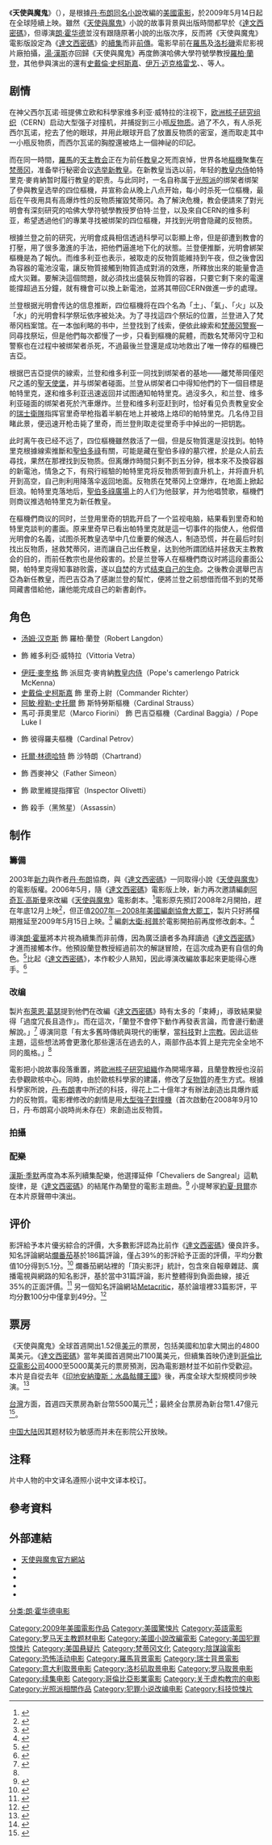 {{noteTA
|G1=Movie
|G2=Show
|1=zh-cn:索尼; zh-hant:新力;
|2=zh-cn:霍华德; zh-tw:霍華; zh-hk:侯活;
|3=zh-cn:双元式图标; zh-tw:雙向圖;
|4=zh-cn:罗伯特; zh-hant:羅柏;
|5=zh-cn:兰登; zh-hant:蘭登;
|10=zh-cn:达芬奇; zh-hant:達文西;
|11=zh-cn:斯特兰·斯卡斯加德; zh-tw:史戴倫·史考斯達; zh-hk:史戴倫·史考斯達;
|13=zh-cn:光照派; zh-hant:光明會;
|14=zh-cn:教皇; zh-hant:教宗;
|15=zh-cn:教皇内侍; zh-hant:總司庫;
}}
{{Otheruses|subject=电影天使与魔鬼|other=小說|天使与魔鬼}}
{{Infobox Film
| name           = 天使與魔鬼
| original_name = {{lang|en|''Angels & Demons''}}
| image          = angels_demons.jpg
| caption        = 香港版海報
| based_on       = 《[[天使與魔鬼|天使與魔鬼]]》<br />''Angels & Demons''<br />作者－[[丹·布朗|丹·布朗]]
| starring       = [[汤姆·汉克斯|汤姆·汉克斯]]<br />[[伊万·迈克格雷戈|伊万·迈克格雷戈]]<br />[[史戴倫·史柯斯嘉|史戴倫·史柯斯嘉]]<br />{{link-en|艾葉蕾特·祖兒|Ayelet Zurer}}<br />[[阿敏·穆勒-史托爾|阿敏·穆勒-史托爾]]<br />{{link-en|皮耶法蘭西斯柯·法維諾|Pierfrancesco Favino}}<br />{{link-en|尼古拉·雷·卡斯|Nikolaj Lie Kaas}}<br />{{link-en|艾亞·巴斯金|Elya Baskin}}<br />{{link-en|科西莫·福斯科|Cosimo Fusco}}
| director       = [[朗·霍华德|朗·霍华德]]
| producer       = 朗·霍华德<br />[[白賴仁·基沙|白賴仁·基沙]]<br />{{link-en|John Calley|John Calley}}
| writer         = [[大衛·柯普|大衛·柯普]]<br />[[阿奇瓦·高斯曼|阿奇瓦·高斯曼]]
| cinematography = {{link-en|Salvatore Totino|Salvatore Totino}}
| music          = [[漢斯·森瑪|漢斯·森瑪]]
| editing        = {{link-en|Daniel P. Hanley|Daniel P. Hanley}}<br />{{link-en|Mike Hill (film editor)|Mike Hill (film editor)|Mike Hill}}
| distributor    = [[哥倫比亞影業|哥倫比亞影業]]
| studio = [[Imagine_Entertainment|Imagine Entertainment]]<br />Panorama Films<br />Skylark Productions
| released       = 2009年5月14日<br />{{small|（香港、台湾、马来西亚、新加坡）}}<br />2009年5月15日<br />{{small|（美国）}}
| country        = 美國
| language       = 英語
| runtime        = 138分鐘
| imdb_id        = tt0808151
| budget         = 1.5亿美元
| gross          = 4.85億美元
| preceded_by    = 《[[達文西密碼_(電影)|達文西密碼]]》
| followed_by    = 《[[地獄_(2016年電影)|地獄]]》
}}

《'''天使與魔鬼'''》（{{lang-en|''Angels & Demons''}}），是根據[[丹·布朗|丹·布朗]][[天使與魔鬼|同名小說]]改編的[[美國電影|美國電影]]，於2009年5月14日起在全球陸續上映。雖然《[[天使與魔鬼|天使與魔鬼]]》小說的故事背景與出版時間都早於《[[達文西密碼|達文西密碼]]》，但導演[[朗·霍华德|朗·霍华德]]並沒有跟隨原著小說的出版次序，反而將《天使與魔鬼》電影版設定為《[[達文西密碼_(電影)|達文西密碼]]》的[[續集|續集]]而非[[前傳|前傳]]。電影早前在[[羅馬|羅馬]]及[[洛杉磯|洛杉磯]]索尼影視片廠拍攝，[[湯·漢斯|湯·漢斯]]亦回歸《天使與魔鬼》再度飾演哈佛大學符號學教授[[羅柏·蘭登|羅柏·蘭登]]，其他參與演出的還有[[史戴倫·史柯斯嘉|史戴倫·史柯斯嘉]]、[[伊万·迈克格雷戈|伊万·迈克格雷戈]]、{{link-en|艾葉蕾特·祖兒|Ayelet Zurer}}、{{link-en|皮耶法蘭西斯柯·法維諾|Pierfrancesco Favino}}等人。

== 剧情 ==
在神父西尔瓦诺·班提佛立欧和科學家维多利亚·威特拉的注视下，[[欧洲核子研究组织|欧洲核子研究组织]]（CERN）启动大型强子对撞机，并捕捉到三小瓶[[反物质|反物质]]。過了不久，有人杀死西尔瓦诺，挖去了他的眼球，并用此眼球开启了放置反物质的密室，進而取走其中一小瓶反物质，而西尔瓦诺的胸膛還被烙上一個神祕的印記。

而在同一時間，[[羅馬|羅馬]]的[[天主教会|天主教会]]正在为前任[[教皇|教皇]]之死而哀悼，世界各地[[樞機|樞機]]聚集在[[梵蒂冈|梵蒂冈]]，准备举行秘密会议[[教宗选举|选举新教皇]]。在新教皇当选以前，年轻的[[羅馬聖教會總司庫|教皇内侍]]帕特里克·麥肯納暂时履行教皇的职责。与此同时，一名自称属于[[光照派|光照派]]的绑架者绑架了參與教皇选举的四位樞機，并宣称会从晚上八点开始，每小时杀死一位樞機，最后在午夜用具有高爆炸性的反物质摧毀梵蒂冈。為了解決危機，教会便請來了對光明會有深刻研究的哈佛大學符號學教授罗伯特·兰登，以及來自CERN的维多利亚，希望透過他们的專業寻找被绑架的四位樞機，并找到光明會隐藏的反物质。

根據兰登之前的研究，光明會成員相信透過科學可以彰顯上帝，但是卻遭到教會的打壓，用了很多激進的手法，把他們逼進地下化的狀態。兰登便推斷，光明會綁架樞機是為了報仇。而维多利亚也表示，被取走的反物質能維持到午夜，但之後會因為容器的電池沒電，讓反物質接觸到物質造成對消的效應，所釋放出來的能量會造成大災難。要解決這個問題，就必須找出盛裝反物質的容器，只要它剩下來的電還能撐超過五分鐘，就有機會可以換上新電池，並將其帶回CERN做進一步的處理。

兰登根据光明會传达的信息推断，四位樞機将在四个名為「土」、「氣」、「火」以及「水」的光明會科学祭坛依序被处决。为了寻找這四个祭坛的位置，兰登进入了梵蒂冈档案馆。在一本伽利略的书中，兰登找到了线索，便依此線索和[[梵蒂岡憲兵|梵蒂冈警察]]一同尋找祭坛，但是他們每次都慢了一步，只看到樞機的屍體，而数名梵蒂冈守卫和警察也在过程中被绑架者杀死，不過最後兰登還是成功地救出了唯一倖存的樞機巴吉亞。

根据巴吉亞提供的線索，兰登和维多利亚一同找到绑架者的基地——離梵蒂岡僅咫尺之遙的[[聖天使堡|聖天使堡]]，并与绑架者碰面。兰登从绑架者口中得知他們的下一個目標是帕特里克，遂和维多利亚迅速返回并试图通知帕特里克。過沒多久，和兰登、维多利亚碰面的绑架者死於汽車爆炸。兰登和维多利亚赶到时，恰好看见负责教皇安全的[[瑞士衛隊|瑞士衛隊]]指挥官里奇举枪指着半躺在地上并被烙上烙印的帕特里克。几名侍卫目睹此景，便迅速开枪击毙了里奇，而兰登則取走從里奇手中掉出的一把钥匙。

此时离午夜已经不远了，四位樞機雖然救活了一個，但是反物質還是沒找到。帕特里克根據線索推斷和[[聖伯多祿|聖伯多祿]]有關，可能是藏在聖伯多祿的墓穴裡，於是众人前去尋找，果然在那裡找到反物质。但离爆炸時間只剩不到五分钟，根本來不及換容器的新電池，情急之下，有飛行經驗的帕特里克将反物质带到直升机上，并将直升机开到高空，自己則利用降落伞返回地面。反物质在梵蒂冈上空爆炸，在地面上掀起巨浪。帕特里克落地后，[[聖伯多祿廣場|聖伯多祿廣場]]上的人们为他鼓掌，并为他唱赞歌，樞機們则商议推选帕特里克为新任教皇。

在樞機們商议的同时，兰登用里奇的钥匙开启了一个监视电脑，結果看到里奇和帕特里克談判的畫面。原来里奇早已看出帕特里克就是這一切事件的指使人，他假借光明會的名義，试图杀死教皇选举中几位重要的候选人，制造恐慌，并在最后时刻找出反物质，拯救梵蒂冈，进而讓自己出任教皇，达到他所謂团结并拯救天主教教会的目的，而前任教宗也是他殺害的。於是兰登等人在樞機們商议时將這段畫面公開，帕特里克得知事跡败露，遂以[[自焚|自焚]]的方式[[自殺|结束自己的生命]]。之後教会選舉巴吉亞為新任教皇，而巴吉亞為了感謝兰登的幫忙，便將兰登之前想借而借不到的梵蒂岡藏書借給他，讓他能完成自己的新書創作。

== 角色 ==
* [[汤姆·汉克斯|汤姆·汉克斯]] 飾 羅柏·蘭登（Robert Langdon）
* {{link-en|艾葉蕾特·祖兒|Ayelet Zurer}} 飾 維多利亞·威特拉（Vittoria Vetra）
* [[伊旺·麥奎格|伊旺·麥奎格]] 飾 派屈克·麥肯納[[教皇内侍|教皇内侍]]（Pope's camerlengo Patrick McKenna）
* [[史戴倫·史柯斯嘉|史戴倫·史柯斯嘉]] 飾 里奇上尉（Commander Richter）
* [[阿敏·穆勒-史托爾|阿敏·穆勒-史托爾]] 飾 斯特勞斯樞機（Cardinal Strauss） 
* 馬可·菲奧里尼（Marco Fiorini） 飾 巴吉亞樞機（Cardinal Baggia）/ Pope Luke I
* {{link-en|艾亞·巴斯金|Elya Baskin}} 飾 彼得羅夫樞機（Cardinal Petrov）
* [[托爾·林德哈特|托爾·林德哈特]] 飾 沙特朗（Chartrand）
* {{link-en|科西莫·福斯科|Cosimo Fusco}} 飾 西麥神父（Father Simeon）
* {{link-en|皮耶法蘭西斯柯·法維諾|Pierfrancesco Favino}} 飾 歐里維提指揮官（Inspector Olivetti）
* {{link-en|尼古拉·雷·卡斯|Nikolaj Lie Kaas}} 飾 殺手（黑煞星）（Assassin）

== 制作 ==
=== 籌備 ===
2003年[[新力|新力]]與作者[[丹·布朗|丹·布朗]]協商，與《[[達文西密碼|達文西密碼]]》一同取得小說《[[天使與魔鬼|天使與魔鬼]]》的電影版權。2006年5月，隨《[[達文西密碼_(電影)|達文西密碼]]》電影版上映，新力再次邀請編劇[[阿奇瓦·高斯曼|阿奇瓦·高斯曼]]來改編《[[天使與魔鬼|天使與魔鬼]]》電影劇本。<ref>{{cite news |author=Michael Fleming |url=http://www.variety.com/index.asp?layout=features2006&content=jump&jump=story&dept=cannes&nav=NCannes&articleid=VR1117943968&cs=1 |title=Brown's "Angels" flies to bigscreen |work=[[綜藝|綜藝]] |date=2006-05-23 |accessdate=2006-12-20 |archive-date=2010-02-21 |archive-url=https://web.archive.org/web/20100221114919/http://www.variety.com/index.asp?layout=features2006&content=jump&jump=story&dept=cannes&nav=NCannes&articleid=VR1117943968&cs=1 |dead-url=no }}</ref>電影原先預訂2008年2月開拍，趕在年底12月上映<ref>{{cite news |author=Michael Fleming |title=Howard moves fast with "Code" sequel |work=[[綜藝|綜藝]] |date=2007-10-24 |url=http://www.variety.com/index.asp?layout=print_story&articleid=VR1117974685&categoryid=1236 |accessdate=2007-10-31 |archive-date=2009-05-22 |archive-url=https://web.archive.org/web/20090522234227/http://www.variety.com/index.asp?layout=print_story&articleid=VR1117974685&categoryid=1236 |dead-url=no }}</ref>，但正值[[2007年－2008年美國編劇協會大罷工|2007年－2008年美國編劇協會大罷工]]，製片只好將檔期推延至2009年5月15日上映。<ref>{{cite news |author=Tatiana Siegel |title="Da Vinci" prequel hit by strike |work=[[綜藝|綜藝]] |date=2007-11-16 |url=http://www.variety.com/article/VR1117976189.html?categoryid=13&cs=1 |accessdate=2007-11-17 |archive-date=2010-02-21 |archive-url=https://web.archive.org/web/20100221093552/http://www.variety.com/article/VR1117976189.html?categoryid=13&cs=1 |dead-url=no }}</ref> 編劇[[大衛·柯普|大衛·柯普]]於電影開拍前再度修改劇本。<ref>{{cite news |author=Tatiana Siegel |title=Koepp hopes to keep "Town" rolling |work=[[綜藝|綜藝]] |date=2008-06-11 |url=http://www.variety.com/article/VR1117988832.html?categoryid=13&cs=1 |accessdate=2008-10-30 |archive-date=2009-05-22 |archive-url=https://web.archive.org/web/20090522234624/http://www.variety.com/article/VR1117988832.html?categoryid=13&cs=1 |dead-url=no }}</ref>

導演[[朗·霍華|朗·霍華]]將本片視為續集而非前傳，因為廣泛讀者多為拜讀過《[[達文西密碼|達文西密碼]]》才進而接觸本作。他預設蘭登教授經過前次的解謎冒險，在這次成為更有自信的角色。<ref name=empire>{{cite news|author=Ian Freer |title=Critical Mass |work=[[帝國雜誌|''Empire'']] |date=May 2009 |pages=69-73}}</ref>比起《[[達文西密碼|達文西密碼]]》，本作較少人熟知，因此導演改編故事起來更能得心應手。<ref name=arrested>{{cite news |author=Edward Douglas |title=Ron Howard on Arrested Development and Angels & Demons |work=ComingSoon.net |date=2008-11-13 |url=http://www.comingsoon.net/news/movienews.php?id=50497 |accessdate=2008-11-13 |archive-date=2010-07-13 |archive-url=https://web.archive.org/web/20100713011456/http://www.comingsoon.net/news/movienews.php?id=50497 |dead-url=no }}</ref> 

=== 改编 ===
製片[[布萊恩·葛瑟|布萊恩·葛瑟]]提到他們在改編《[[達文西密碼|達文西密碼]]》時有太多的「束縛」，導致結果變得「過度冗長且造作」。而在這次，「蘭登不會停下動作再發表言論，而會邊行動邊解說。」<ref name=faster>{{cite news |author=Scott Bowles |title=First look: "Angels & Demons" will fly faster than "Da Vinci" |work=[[美國今日|美國今日]] |date=2008-10-17 |url=http://www.usatoday.com/life/movies/news/2008-10-27-angels-demons_N.htm?loc=interstitialskip |accessdate=2008-10-28 |archive-date=2009-05-23 |archive-url=https://web.archive.org/web/20090523050741/http://www.usatoday.com/life/movies/news/2008-10-27-angels-demons_N.htm?loc=interstitialskip |dead-url=no }}</ref> 導演同意「有太多舊時傳統與現代的衝擊，當[[科技|科技]]對上[[宗教|宗教]]。因此這些主題，這些想法將會更激化那些還活在過去的人，兩部作品本質上是完完全全地不同的風格。」<ref name=arrested/>

電影把小說故事段落重置，將[[歐洲核子研究組織|歐洲核子研究組織]]作為開場序幕，且蘭登教授也沒前去參觀歐核中心。同時，由於歐核科學家的建議，修改了[[反物質|反物質]]的產生方式。根據科學家所說，[[丹·布朗|丹·布朗]]書中所述的科技，得花上二十億年才有辦法創造出具爆炸威力的反物質。電影裡修改的劇情是用[[大型強子對撞機|大型強子對撞機]]（首次啟動在2008年9月10日，丹·布朗寫小說時尚未存在）來創造出反物質。

=== 拍攝 ===

=== 配樂 ===
[[漢斯·季默|漢斯·季默]]再度為本系列續集配樂，他選擇延伸「Chevaliers de Sangreal」這軌旋律，是《[[達文西密碼|達文西密碼]]》的結尾作為蘭登的電影主題曲。<ref>{{cite web |title=Sneak peek |format=Quicktime |work=Apple.com |url=http://www.apple.com/trailers/sony_pictures/angelsdemons/ |accessdate=2009-04-13 |archive-date=2010-01-06 |archive-url=https://web.archive.org/web/20100106101546/http://www.apple.com/trailers/sony_pictures/angelsdemons/ |dead-url=no }}</ref> 小提琴家[[約夏·貝爾|約夏·貝爾]]亦在本片原聲帶中演出。

== 评价 ==
影評給予本片優劣綜合的評價，大多數影評認為比前作《[[達文西密碼|達文西密碼]]》優良許多。知名評論網站[[爛番茄|爛番茄]]基於186篇評論，僅占39%的影評給予正面的評價，平均分數值10分得到5.1分。<ref>{{cite web |url=http://www.rottentomatoes.com/m/1189217-angels_and_demons/ |title=Angels & Demons Movie Reviews, Pictures |accessdate=2009-05-17 |work=[[Rotten_Tomatoes|Rotten Tomatoes]] |archive-date=2009-11-22 |archive-url=https://web.archive.org/web/20091122171503/http://www.rottentomatoes.com/m/1189217-angels_and_demons/ |dead-url=no }}</ref>
爛番茄網站裡的「頂尖影評」統計，包含來自報章雜誌、廣播電視與網路的知名影評，基於當中31篇評論，影片整體得到負面曲線，接近35%的正面評價。<ref>{{cite web |url=http://www.rottentomatoes.com/m/1189217-angels_and_demons/?critic=creamcrop |title=Angels & Demons Movie Reviews - Cream of the Crop |accessdate=2009-05-16 |publisher=IGN Entertianment |work=Rotten Tomatoes |archive-date=2010-02-14 |archive-url=https://web.archive.org/web/20100214065448/http://www.rottentomatoes.com/m/1189217-angels_and_demons/?critic=creamcrop |dead-url=no }}</ref>
另一個知名評論網站[[Metacritic|Metacritic]]，基於論壇裡33篇影評，平均分數100分中僅拿到49分。<ref>{{cite web |url=http://www.metacritic.com/film/titles/angelsanddemons |title=Angels & Demons (2009): Reviews |accessdate=2009-05-14 |publisher=Metacritic |archive-date=2010-07-05 |archive-url=https://web.archive.org/web/20100705121658/http://www.metacritic.com/film/titles/angelsanddemons |dead-url=no }}</ref>

== 票房 ==
《天使與魔鬼》全球首週開出1.52億[[美元|美元]]的票房，包括美國和加拿大開出的4800萬美元。《[[達文西密碼|達文西密碼]]》當年美國首週開出7100萬美元，但續集首映仍達到[[哥倫比亞電影公司|哥倫比亞電影公司]]4000至5000萬美元的票房預測，因為電影題材並不如前作受歡迎。本片是自從去年《[[印地安納瓊斯：水晶骷髏王國|印地安納瓊斯：水晶骷髏王國]]》後，再度全球大型規模同步映演。<ref>{{cite news |title="Angels & Demons" flies high at box office (Reuters) |work=[[Yahoo!_Movies|Yahoo! Movies]] |date=2009-05-17 |url=http://movies.yahoo.com/news/movies.reuters.com/quotangels-demonsquot-flies-high-box-office-reuters |accessdate=2009-05-17 |archive-date=2009-05-21 |archive-url=https://web.archive.org/web/20090521211842/http://movies.yahoo.com/news/movies.reuters.com/quotangels-demonsquot-flies-high-box-office-reuters |dead-url=yes }}</ref>

[[台灣|台灣]]方面，首週四天票房為新台幣5500萬元<ref>{{cite news |title=《天使與魔鬼》創09年首週開片紀錄 台美雙奪冠 |work=[[Yahoo!奇摩|Yahoo!奇摩電影]] |date=2009-05-17 |url=http://tw.movie.yahoo.com/movieheadline/d/a/090518/3/f81.html |accessdate=2009-05-17 |deadurl=yes |archiveurl=https://web.archive.org/web/20090527032554/http://tw.movie.yahoo.com/movieheadline/d/a/090518/3/f81.html |archivedate=2009-05-27 }}</ref>；最終全台票房為新台幣1.47億元<ref name="appledaily32180148">{{cite news |author1=陳泓銘 |title=09台灣西片總票房 無敵《變形金剛》 續集吸5.7億稱霸 |url=https://tw.appledaily.com/headline/daily/20091223/32180148 |work=[[蘋果日報_(台灣)|蘋果日報]] |date=2009-12-23 |accessdate=2018-02-28 |archive-date=2018-02-24 |archive-url=https://web.archive.org/web/20180224213059/https://tw.appledaily.com/headline/daily/20091223/32180148 |dead-url=no }}</ref>。

[[中国大陆|中国大陆]]因其题材较为敏感而并未在影院公开放映。

{{start box}}
{{succession prize box | '''《[[星际迷航_(电影)|-{zh-hans:星际迷航; zh-tw:星际爭霸戰; zh-hk:星空奇遇記}-]]》''' | '''《[[博物館驚魂夜2|-{zh-hans:博物馆奇妙夜2; zh-tw:博物館驚魂夜2;zh-hk:翻生侏羅館2}-]]》'''  |[[2009年美國週末票房冠軍|2009年美國週末票房冠軍]] | 5月17日 }}
{{end box}}

== 注释 ==
片中人物的中文译名遵照小说中文译本校订。

== 參考資料 ==
<div class="references-small">
<references />
</div>

== 外部連結 ==
* [http://www.angelsanddemons.com/ 天使與魔鬼官方網站] {{Wayback|url=http://www.angelsanddemons.com/ |date=20090220181510 }}
* {{imdb title|0808151}}
* {{douban|1927369}}
* {{rotten-tomatoes|id=1189217-angels_and_demons}}
* {{mojo title|angelsanddemons}}

{{Ron Howard}}
{{Dan Brown}}
{{Brian Grazer}}

{{DEFAULTSORT:Angels and Demons}}
[[Category:2009年美國電影作品|Category:2009年美國電影作品]]
[[Category:美國驚悚片|Category:美國驚悚片]]
[[Category:英語電影|Category:英語電影]]
[[Category:罗马天主教题材电影|Category:罗马天主教题材电影]]
[[Category:美國小說改編電影|Category:美國小說改編電影]]
[[Category:美国犯罪惊悚片|Category:美国犯罪惊悚片]]
[[Category:美国悬疑片|Category:美国悬疑片]]
[[Category:梵蒂冈文化|Category:梵蒂冈文化]]
[[Category:陰謀論電影|Category:陰謀論電影]]
[[Category:恐怖活动电影|Category:恐怖活动电影]]
[[Category:羅馬背景電影|Category:羅馬背景電影]]
[[Category:瑞士背景電影|Category:瑞士背景電影]]
[[Category:意大利取景电影|Category:意大利取景电影]]
[[Category:洛杉矶取景电影|Category:洛杉矶取景电影]]
[[Category:罗马取景电影|Category:罗马取景电影]]
[[Category:续集电影|Category:续集电影]]
[[分类:朗·霍华德电影|分类:朗·霍华德电影]]
[[Category:哥倫比亞影業電影|Category:哥倫比亞影業電影]]
[[Category:关于虚构教宗的电影|Category:关于虚构教宗的电影]]
[[Category:光照派相關作品|Category:光照派相關作品]]
[[Category:犯罪小说改编电影|Category:犯罪小说改编电影]]
[[Category:科技惊悚片|Category:科技惊悚片]]